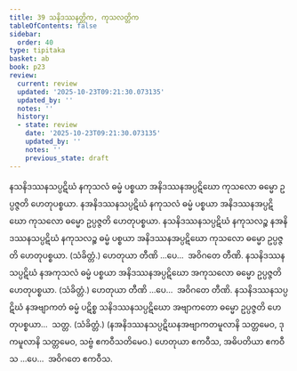 ```yaml
---
title: 39 သနိဒဿနတ္တိက, ကုသလတ္တိက
tableOfContents: false
sidebar:
  order: 40
type: tipitaka
basket: ab
book: p23
review:
  current: review
  updated: '2025-10-23T09:21:30.073135'
  updated_by: ''
  notes: ''
  history:
  - state: review
    date: '2025-10-23T09:21:30.073135'
    updated_by: ''
    notes: ''
    previous_state: draft
---
```



<ReviewStatus review={frontmatter.review} showDetails={true} />

<HypothesisAnnotation frontmatter={frontmatter} />

<DynamicBreadcrumb />

<Division number="48" book="p23" e="ch" v="40" p="417">

<Paragraph number="151" book="p23">
နသနိဒဿနသပ္ပဋိဃံ နကုသလံ ဓမ္မံ ပစ္စယာ အနိဒဿနအပ္ပဋိဃော ကုသလော ဓမ္မော ဥပ္ပဇ္ဇတိ ဟေတုပစ္စယာ. နအနိဒဿနသပ္ပဋိဃံ နကုသလံ ဓမ္မံ ပစ္စယာ အနိဒဿနအပ္ပဋိဃော ကုသလော ဓမ္မော ဥပ္ပဇ္ဇတိ ဟေတုပစ္စယာ. နသနိဒဿနသပ္ပဋိဃံ နကုသလဉ္စ နအနိဒဿနသပ္ပဋိဃံ နကုသလဉ္စ ဓမ္မံ ပစ္စယာ အနိဒဿနအပ္ပဋိဃော ကုသလော ဓမ္မော ဥပ္ပဇ္ဇတိ ဟေတုပစ္စယာ. (သံခိတ္တံ.) ဟေတုယာ တီဏိ …ပေ…  အဝိဂတေ တီဏိ.
</Paragraph>

<Paragraph number="152" book="p23">
နသနိဒဿနသပ္ပဋိဃံ နအကုသလံ ဓမ္မံ ပစ္စယာ အနိဒဿနအပ္ပဋိဃော အကုသလော ဓမ္မော ဥပ္ပဇ္ဇတိ ဟေတုပစ္စယာ. (သံခိတ္တံ.) ဟေတုယာ တီဏိ …ပေ…  အဝိဂတေ တီဏိ.
</Paragraph>

<Paragraph number="153" book="p23">
နသနိဒဿနသပ္ပဋိဃံ နအဗျာကတံ ဓမ္မံ ပဋိစ္စ သနိဒဿနသပ္ပဋိဃော အဗျာကတော ဓမ္မော ဥပ္ပဇ္ဇတိ ဟေတုပစ္စယာ…  သတ္တ. (သံခိတ္တံ.)
</Paragraph>

<Paragraph number="154" book="p23">
(နအနိဒဿနသပ္ပဋိဃနအဗျာကတမူလာနိ သတ္တမေဝ, ဒုကမူလာနိ သတ္တမေဝ, သဗ္ဗံ ဧကဝီသတိမေဝ.)
</Paragraph>

<Paragraph number="155" book="p23">
ဟေတုယာ ဧကဝီသ, အဓိပတိယာ ဧကဝီသ …ပေ…  အဝိဂတေ ဧကဝီသ.
</Paragraph>
</Division>